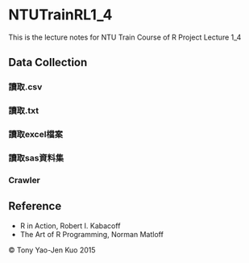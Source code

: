 # NTUTrainRL1_4
This is the lecture notes for NTU Train Course of R Project Lecture 1_4

## Data Collection

### 讀取.csv

### 讀取.txt

### 讀取excel檔案

### 讀取sas資料集

### Crawler

## Reference
* R in Action, Robert I. Kabacoff
* The Art of R Programming, Norman Matloff

&copy; Tony Yao-Jen Kuo 2015
